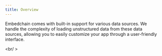 ```yaml
---
title: Overview
---
```


Embedchain comes with built-in support for various data sources. We handle the complexity of loading unstructured data from these data sources, allowing you to easily customize your app through a user-friendly interface.

<CardGroup cols={4}>
  <Card title="📰 PDF file" href="/components/data-sources/pdf-file"></Card>
  <Card title="📊 CSV file" href="/components/data-sources/csv"></Card>
  <Card title="📃 JSON file" href="/components/data-sources/json"></Card>
  <Card title="📝 Text" href="/components/data-sources/text"></Card>
  <Card title="📁 Directory/ Folder" href="/components/data-sources/directory"></Card>
  <Card title="🌐 HTML Web page" href="/components/data-sources/web-page"></Card>
  <Card title="📽️ Youtube Channel" href="/components/data-sources/youtube-channel"></Card>
  <Card title="📺 Youtube Video" href="/components/data-sources/youtube-video"></Card>
  <Card title="📚 Docs website" href="/components/data-sources/docs-site"></Card>
  <Card title="📝 MDX file" href="/components/data-sources/mdx"></Card>
  <Card title="📄 DOCX file" href="/components/data-sources/docx"></Card>
  <Card title="📓 Notion" href="/components/data-sources/notion"></Card>
  <Card title="🗺️ Sitemap" href="/components/data-sources/sitemap"></Card>
  <Card title="🧾 XML file" href="/components/data-sources/xml"></Card>
  <Card title="❓💬 Q&A pair" href="/components/data-sources/qna"></Card>
  <Card title="🙌 OpenAPI" href="/components/data-sources/openapi"></Card>
  <Card title="📬 Gmail" href="/components/data-sources/gmail"></Card>
  <Card title="📝 Github" href="/components/data-sources/github"></Card>
  <Card title="🐘 Postgres" href="/components/data-sources/postgres"></Card>
  <Card title="🐬 MySQL" href="/components/data-sources/mysql"></Card>
  <Card title="🤖 Slack" href="/components/data-sources/slack"></Card>
  <Card title="💬 Discord" href="/components/data-sources/discord"></Card>
  <Card title="🗨️ Discourse" href="/components/data-sources/discourse"></Card>
  <Card title="📝 Substack" href="/components/data-sources/substack"></Card>
  <Card title="🐝 Beehiiv" href="/components/data-sources/beehiiv"></Card>
  <Card title="💾 Dropbox" href="/components/data-sources/dropbox"></Card>
  <Card title="🖼️ Image" href="/components/data-sources/image"></Card>
  <Card title="⚙️ Custom" href="/components/data-sources/custom"></Card>
</CardGroup>

<br/ >

<Snippet file="missing-data-source-tip.mdx" />
